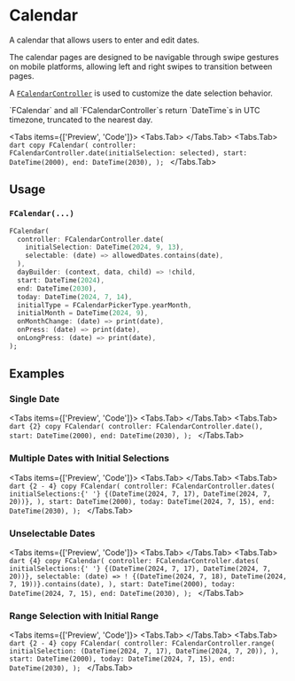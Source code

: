 
# Calendar

A calendar that allows users to enter and edit dates.

The calendar pages are designed to be navigable through swipe gestures on mobile platforms, allowing left and right
swipes to transition between pages.

A [`FCalendarController`](https://pub.dev/documentation/forui/latest/forui.widgets.calendar/FCalendarController-class.html)
is used to customize the date selection behavior.

<LinkBadgeGroup>
  <LinkBadge label="API Reference" href="https://pub.dev/documentation/forui/latest/forui.widgets.calendar/" />
</LinkBadgeGroup>

<Callout type="info">
  `FCalendar` and all `FCalendarController`s return `DateTime`s in UTC timezone, truncated to the nearest day.
</Callout>

<Tabs items={['Preview', 'Code']}>
  <Tabs.Tab>
    <Widget name="calendar" query={{}} height={500} />
  </Tabs.Tab>
  <Tabs.Tab>
    ```dart copy FCalendar( controller: FCalendarController.date(initialSelection: selected), start: DateTime(2000),
    end: DateTime(2030), ); ```
  </Tabs.Tab>
</Tabs>

## Usage

### `FCalendar(...)`

```dart copy
FCalendar(
  controller: FCalendarController.date(
    initialSelection: DateTime(2024, 9, 13),
    selectable: (date) => allowedDates.contains(date),
  ),
  dayBuilder: (context, data, child) => !child,
  start: DateTime(2024),
  end: DateTime(2030),
  today: DateTime(2024, 7, 14),
  initialType = FCalendarPickerType.yearMonth,
  initialMonth = DateTime(2024, 9),
  onMonthChange: (date) => print(date),
  onPress: (date) => print(date),
  onLongPress: (date) => print(date),
);
```

## Examples

### Single Date

<Tabs items={['Preview', 'Code']}>
  <Tabs.Tab>
    <Widget name="calendar" query={{}} height={500} />
  </Tabs.Tab>
  <Tabs.Tab>
    ```dart {2} copy FCalendar( controller: FCalendarController.date(), start: DateTime(2000), end: DateTime(2030), );
    ```
  </Tabs.Tab>
</Tabs>

### Multiple Dates with Initial Selections

<Tabs items={['Preview', 'Code']}>
  <Tabs.Tab>
    <Widget name="calendar" variant="dates" query={{}} height={500} />
  </Tabs.Tab>
  <Tabs.Tab>
    ```dart {2 - 4} copy FCalendar( controller: FCalendarController.dates( initialSelections:{' '}
    {(DateTime(2024, 7, 17), DateTime(2024, 7, 20))}, ), start: DateTime(2000), today: DateTime(2024, 7, 15), end:
    DateTime(2030), ); ```
  </Tabs.Tab>
</Tabs>

### Unselectable Dates

<Tabs items={['Preview', 'Code']}>
  <Tabs.Tab>
    <Widget name="calendar" variant="unselectable" query={{}} height={500} />
  </Tabs.Tab>
  <Tabs.Tab>
    ```dart {4} copy FCalendar( controller: FCalendarController.dates( initialSelections:{' '}
    {(DateTime(2024, 7, 17), DateTime(2024, 7, 20))}, selectable: (date) => !
    {(DateTime(2024, 7, 18), DateTime(2024, 7, 19))}.contains(date), ), start: DateTime(2000), today: DateTime(2024, 7,
    15), end: DateTime(2030), ); ```
  </Tabs.Tab>
</Tabs>

### Range Selection with Initial Range

<Tabs items={['Preview', 'Code']}>
  <Tabs.Tab>
    <Widget name="calendar" variant="range" query={{}} height={500} />
  </Tabs.Tab>
  <Tabs.Tab>
    ```dart {2 - 4} copy FCalendar( controller: FCalendarController.range( initialSelection: (DateTime(2024, 7, 17),
    DateTime(2024, 7, 20)), ), start: DateTime(2000), today: DateTime(2024, 7, 15), end: DateTime(2030), ); ```
  </Tabs.Tab>
</Tabs>
